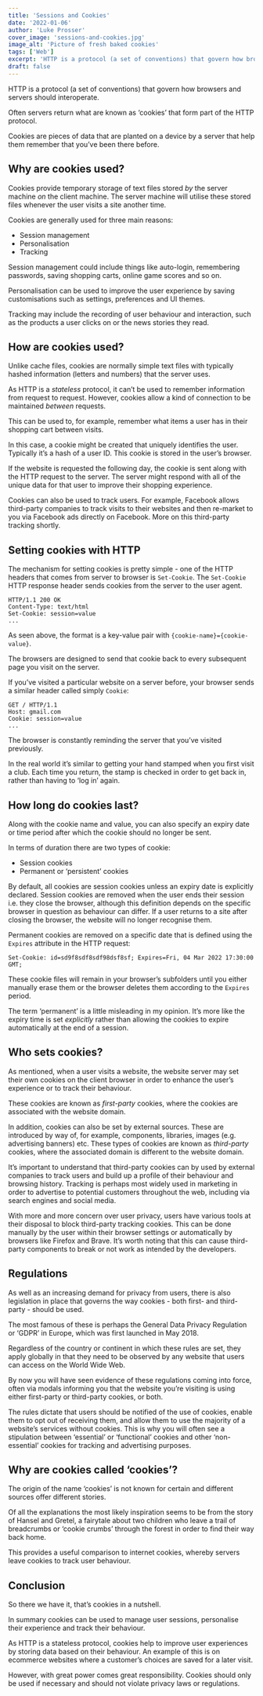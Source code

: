 ```yaml
---
title: 'Sessions and Cookies'
date: '2022-01-06'
author: 'Luke Prosser'
cover_image: 'sessions-and-cookies.jpg'
image_alt: 'Picture of fresh baked cookies'
tags: ['Web']
excerpt: 'HTTP is a protocol (a set of conventions) that govern how browsers and servers should interoperate. Often servers return what are known as ‘cookies’ that form part of the HTTP protocol.'
draft: false
---
```


<Link href="/posts/what-is-http"><a>HTTP</a></Link> is a protocol (a set of conventions) that govern how browsers and servers should interoperate.

Often servers return what are known as ‘cookies’ that form part of the HTTP protocol.

Cookies are pieces of data that are planted on a device by a server that help them remember that you’ve been there before.

## Why are cookies used?

Cookies provide temporary storage of text files stored _by_ the server machine _on_ the client machine. The server machine will utilise these stored files whenever the user visits a site another time.

Cookies are generally used for three main reasons:

- Session management
- Personalisation
- Tracking

Session management could include things like auto-login, remembering passwords, saving shopping carts, online game scores and so on.

Personalisation can be used to improve the user experience by saving customisations such as settings, preferences and UI themes.

Tracking may include the recording of user behaviour and interaction, such as the products a user clicks on or the news stories they read.

## How are cookies used?

Unlike cache files, cookies are normally simple text files with typically hashed information (letters and numbers) that the server uses.

As HTTP is a _stateless_ protocol, it can’t be used to remember information from request to request. However, cookies allow a kind of connection to be maintained _between_ requests.

This can be used to, for example, remember what items a user has in their shopping cart between visits.

In this case, a cookie might be created that uniquely identifies the user. Typically it’s a hash of a user ID. This cookie is stored in the user’s browser.

If the website is requested the following day, the cookie is sent along with the HTTP request to the server. The server might respond with all of the unique data for that user to improve their shopping experience.

Cookies can also be used to track users. For example, Facebook allows third-party companies to track visits to their websites and then re-market to you via Facebook ads directly on Facebook. More on this third-party tracking shortly.

## Setting cookies with HTTP

The mechanism for setting cookies is pretty simple - one of the HTTP headers that comes from server to browser is `Set-Cookie`. The `Set-Cookie` HTTP response header sends cookies from the server to the user agent.

```text
HTTP/1.1 200 OK
Content-Type: text/html
Set-Cookie: session=value
...
```

As seen above, the format is a key-value pair with `{cookie-name}={cookie-value}`.

The browsers are designed to send that cookie back to every subsequent page you visit on the server.

If you’ve visited a particular website on a server before, your browser sends a similar header called simply `Cookie`:

```text
GET / HTTP/1.1
Host: gmail.com
Cookie: session=value
...
```

The browser is constantly reminding the server that you’ve visited previously.

In the real world it’s similar to getting your hand stamped when you first visit a club. Each time you return, the stamp is checked in order to get back in, rather than having to ‘log in’ again.

## How long do cookies last?

Along with the cookie name and value, you can also specify an expiry date or time period after which the cookie should no longer be sent.

In terms of duration there are two types of cookie:

- Session cookies
- Permanent or ‘persistent’ cookies

By default, all cookies are session cookies unless an expiry date is explicitly declared. Session cookies are removed when the user ends their session i.e. they close the browser, although this definition depends on the specific browser in question as behaviour can differ. If a user returns to a site after closing the browser, the website will no longer recognise them.

Permanent cookies are removed on a specific date that is defined using the `Expires` attribute in the HTTP request:

```text
Set-Cookie: id=sd9f8sdf8sdf98dsf8sf; Expires=Fri, 04 Mar 2022 17:30:00 GMT;
```

These cookie files will remain in your browser’s subfolders until you either manually erase them or the browser deletes them according to the `Expires` period.

The term ‘permanent’ is a little misleading in my opinion. It’s more like the expiry time is set _explicitly_ rather than allowing the cookies to expire automatically at the end of a session.

## Who sets cookies?

As mentioned, when a user visits a website, the website server may set their own cookies on the client browser in order to enhance the user’s experience or to track their behaviour.

These cookies are known as _first-party_ cookies, where the cookies are associated with the website domain.

In addition, cookies can also be set by external sources. These are introduced by way of, for example, components, libraries, images (e.g. advertising banners) etc. These types of cookies are known as _third-party_ cookies, where the associated domain is different to the website domain.

It’s important to understand that third-party cookies can by used by external companies to track users and build up a profile of their behaviour and browsing history. Tracking is perhaps most widely used in marketing in order to advertise to potential customers throughout the web, including via search engines and social media.

With more and more concern over user privacy, users have various tools at their disposal to block third-party tracking cookies. This can be done manually by the user within their browser settings or automatically by browsers like Firefox and Brave. It’s worth noting that this can cause third-party components to break or not work as intended by the developers.

## Regulations

As well as an increasing demand for privacy from users, there is also legislation in place that governs the way cookies - both first- and third-party - should be used.

The most famous of these is perhaps the General Data Privacy Regulation or ‘GDPR’ in Europe, which was first launched in May 2018.

Regardless of the country or continent in which these rules are set, they apply globally in that they need to be observed by any website that users can access on the World Wide Web.

By now you will have seen evidence of these regulations coming into force, often via modals informing you that the website you’re visiting is using either first-party or third-party cookies, or both.

The rules dictate that users should be notified of the use of cookies, enable them to opt out of receiving them, and allow them to use the majority of a website’s services without cookies. This is why you will often see a stipulation between ‘essential’ or ‘functional’ cookies and other ‘non-essential’ cookies for tracking and advertising purposes.

## Why are cookies called ‘cookies’?

The origin of the name ‘cookies’ is not known for certain and different sources offer different stories.

Of all the explanations the most likely inspiration seems to be from the story of Hansel and Gretel, a fairytale about two children who leave a trail of breadcrumbs or ‘cookie crumbs’ through the forest in order to find their way back home.

This provides a useful comparison to internet cookies, whereby servers leave cookies to track user behaviour.

## Conclusion

So there we have it, that’s cookies in a nutshell.

In summary cookies can be used to manage user sessions, personalise their experience and track their behaviour.

As HTTP is a stateless protocol, cookies help to improve user experiences by storing data based on their behaviour. An example of this is on ecommerce websites where a customer’s choices are saved for a later visit.

However, with great power comes great responsibility. Cookies should only be used if necessary and should not violate privacy laws or regulations.
